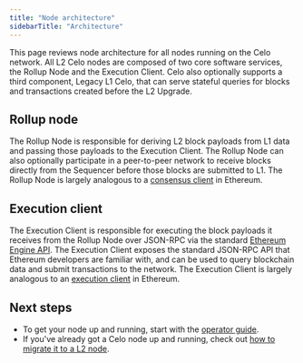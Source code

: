 ```yaml
---
title: "Node architecture"
sidebarTitle: "Architecture"
---
```


This page reviews node architecture for all nodes running on the Celo network. All L2 Celo nodes are composed of two core software services, the Rollup Node and the Execution Client. Celo also optionally supports a third component, Legacy L1 Celo, that can serve stateful queries for blocks and transactions created before the L2 Upgrade.

## Rollup node

The Rollup Node is responsible for deriving L2 block payloads from L1 data and passing those payloads to the Execution Client. The Rollup Node can also optionally participate in a peer-to-peer network to receive blocks directly from the Sequencer before those blocks are submitted to L1. The Rollup Node is largely analogous to a [consensus client](https://ethereum.org/en/developers/docs/nodes-and-clients/#what-are-nodes-and-clients) in Ethereum.

## Execution client

The Execution Client is responsible for executing the block payloads it receives from the Rollup Node over JSON-RPC via the standard [Ethereum Engine API](https://github.com/ethereum/execution-apis/blob/main/src/engine/common.md#engine-api----common-definitions). The Execution Client exposes the standard JSON-RPC API that Ethereum developers are familiar with, and can be used to query blockchain data and submit transactions to the network. The Execution Client is largely analogous to an [execution client](https://ethereum.org/en/developers/docs/nodes-and-clients/#what-are-nodes-and-clients) in Ethereum.

## Next steps

- To get your node up and running, start with the [operator guide](/cel2/operators/run-node).
- If you've already got a Celo node up and running, check out [how to migrate it to a L2 node](/cel2/operators/migrate-node).
